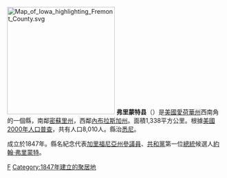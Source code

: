 {{noteTA
|T=zh-hans:弗里蒙特县 (艾奥瓦州);zh-hk:弗里蒙特縣 (艾奧瓦州);zh-tw:弗里蒙特郡 (愛荷華州);
|1=zh-hans:县;zh-hk:縣;zh-tw:郡;
}}
{{Otheruses|弗里蒙特縣|subject=美國愛荷華州的一個縣|other=同名的縣}}
[[File:Map_of_Iowa_highlighting_Fremont_County.svg|250px]]
'''弗里蒙特县'''（{{lang-en|Fremont County}}）是[[美國|美國]][[愛荷華州|愛荷華州]]西南角的一個縣，南鄰[[密蘇里州|密蘇里州]]，西鄰[[內布拉斯加州|內布拉斯加州]]。面積1,338平方公里。根據[[美國2000年人口普查|美國2000年人口普查]]，共有人口8,010人。縣治[[悉尼_(艾奥瓦州)|悉尼]]。

成立於1847年。縣名紀念代表[[加里福尼亞州|加里福尼亞州]][[美國參議院|參議員]]、[[共和黨_(美國)|共和黨]]第一位[[美國總統|總統]]候選人[[約翰·弗里蒙特|約翰·弗里蒙特]]。

{{愛荷華州}}
{{iowa-stub}}
[[Category:艾奧瓦州行政區劃|F]]
[[Category:1847年建立的聚居地|Category:1847年建立的聚居地]]